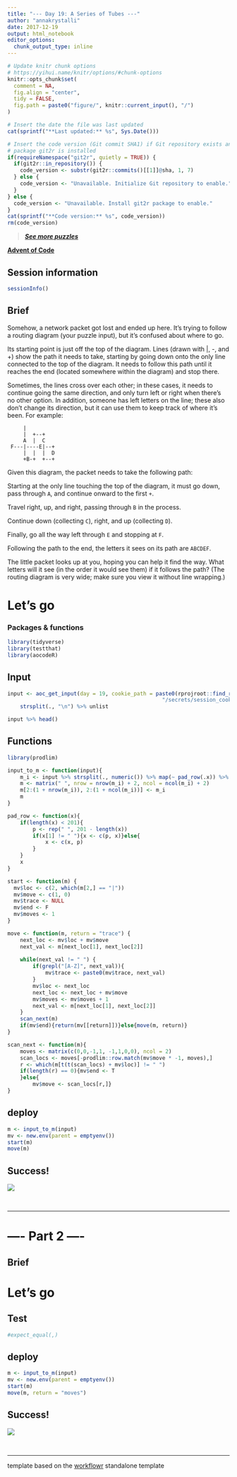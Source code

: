 ```yaml
---
title: "--- Day 19: A Series of Tubes ---"
author: "annakrystalli"
date: 2017-12-19
output: html_notebook
editor_options: 
  chunk_output_type: inline
---
```


```r
# Update knitr chunk options
# https://yihui.name/knitr/options/#chunk-options
knitr::opts_chunk$set(
  comment = NA,
  fig.align = "center",
  tidy = FALSE,
  fig.path = paste0("figure/", knitr::current_input(), "/")
)
```

```r
# Insert the date the file was last updated
cat(sprintf("**Last updated:** %s", Sys.Date()))
```

```r
# Insert the code version (Git commit SHA1) if Git repository exists and R
# package git2r is installed
if(requireNamespace("git2r", quietly = TRUE)) {
  if(git2r::in_repository()) {
    code_version <- substr(git2r::commits()[[1]]@sha, 1, 7)
  } else {
    code_version <- "Unavailable. Initialize Git repository to enable."
  }
} else {
  code_version <- "Unavailable. Install git2r package to enable."
}
cat(sprintf("**Code version:** %s", code_version))
rm(code_version)
```


> [***See more puzzles***](http://annakrystalli.me/advent_of_code/)

[**Advent of Code**](https://adventofcode.com/2017/)


## Session information

<!-- Insert the session information into the document -->
```r
sessionInfo()
```


## Brief

<!-- Insert Part 1 of the puzzle brief here -->

Somehow, a network packet got lost and ended up here. It's trying to follow a routing diagram (your puzzle input), but it's confused about where to go.

Its starting point is just off the top of the diagram. Lines (drawn with |, -, and +) show the path it needs to take, starting by going down onto the only line connected to the top of the diagram. It needs to follow this path until it reaches the end (located somewhere within the diagram) and stop there.

Sometimes, the lines cross over each other; in these cases, it needs to continue going the same direction, and only turn left or right when there's no other option. In addition, someone has left letters on the line; these also don't change its direction, but it can use them to keep track of where it's been. For example:

```
     |          
     |  +--+    
     A  |  C    
 F---|----E|--+ 
     |  |  |  D 
     +B-+  +--+ 
```

Given this diagram, the packet needs to take the following path:

Starting at the only line touching the top of the diagram, it must go down, pass through `A`, and continue onward to the first `+`.

Travel right, up, and right, passing through `B` in the process.

Continue down (collecting `C`), right, and up (collecting `D`).

Finally, go all the way left through `E` and stopping at `F`.

Following the path to the end, the letters it sees on its path are `ABCDEF`.

The little packet looks up at you, hoping you can help it find the way. What letters will it see (in the order it would see them) if it follows the path? (The routing diagram is very wide; make sure you view it without line wrapping.)



# Let's go

### Packages & functions
```r
library(tidyverse)
library(testthat)
library(aocodeR)
```


## Input

<!-- Supply day. cookie_path defaults to path in my project -->
```r
input <- aoc_get_input(day = 19, cookie_path = paste0(rprojroot::find_rstudio_root_file(),
                                                 "/secrets/session_cookie.txt")) %>% 
    strsplit(., "\n") %>% unlist

input %>% head()
```

## Functions
```r
library(prodlim)

input_to_m <- function(input){
    m_i <- input %>% strsplit(., numeric()) %>% map(~ pad_row(.x)) %>% do.call("rbind", .)
    m <- matrix(" ", nrow = nrow(m_i) + 2, ncol = ncol(m_i) + 2)
    m[2:(1 + nrow(m_i)), 2:(1 + ncol(m_i))] <- m_i
    m
}

pad_row <- function(x){
    if(length(x) < 201){
        p <- rep(" ", 201 - length(x))
        if(x[1] != " "){x <- c(p, x)}else{
            x <- c(x, p) 
        }
    }
    x
}

start <- function(m) {
  mv$loc <- c(2, which(m[2,] == "|")) 
  mv$move <- c(1, 0)
  mv$trace <- NULL
  mv$end <- F
  mv$moves <- 1
}

move <- function(m, return = "trace") {
    next_loc <- mv$loc + mv$move
    next_val <- m[next_loc[1], next_loc[2]]
    
    while(next_val != " ") {
        if(grepl("[A-Z]", next_val)){
            mv$trace <- paste0(mv$trace, next_val)
        }
        mv$loc <- next_loc
        next_loc <- next_loc + mv$move
        mv$moves <- mv$moves + 1
        next_val <- m[next_loc[1], next_loc[2]]
    }
    scan_next(m)
    if(mv$end){return(mv[[return]])}else{move(m, return)}
}

scan_next <- function(m){
    moves <- matrix(c(0,0,-1,1, -1,1,0,0), ncol = 2)
    scan_locs <- moves[-prodlim::row.match(mv$move * -1, moves),]
    r <- which(m[t(t(scan_locs) + mv$loc)] != " ")
    if(length(r) == 0){mv$end <- T
    }else{
        mv$move <- scan_locs[r,]}
}
```

## deploy

```r
m <- input_to_m(input)
mv <- new.env(parent = emptyenv())
start(m)
move(m)
```


## Success!

![](../screenshots/Day1_1.png)

<br>

***

# ---- Part 2 ----


## Brief
<!-- Insert Part 2 of the puzzle brief here -->


# Let's go

## Test
```r
#expect_equal(,)
```

## deploy

```r
m <- input_to_m(input)
mv <- new.env(parent = emptyenv())
start(m)
move(m, return = "moves")
```

## Success!

![](../screenshots/Day1_2.png)

<br>

***

template based on the [workflowr](https://github.com/jdblischak/workflowr) standalone template
